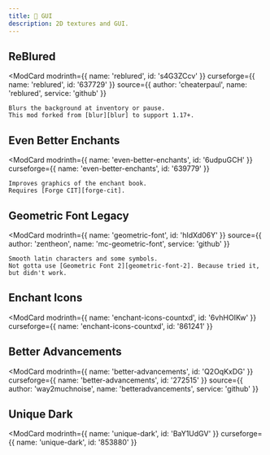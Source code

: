 ```yaml
---
title: 🎨 GUI
description: 2D textures and GUI.  
---
```



[blur]: https://curseforge.com/minecraft/mc-mods/blur

## ReBlured  

  <ModCard
    modrinth={{ name: 'reblured', id: 's4G3ZCcv' }}
    curseforge={{ name: 'reblured', id: '637729' }}
    source={{ author: 'cheaterpaul', name: 'reblured', service: 'github' }}
  >
    Blurs the background at inventory or pause.  
    This mod forked from [blur][blur] to support 1.17+.  
  </ModCard>

[forge-cit]: https://curseforge.com/minecraft/mc-mods/forge-cit

## Even Better Enchants  

  <ModCard
    modrinth={{ name: 'even-better-enchants', id: '6udpuGCH' }}
    curseforge={{ name: 'even-better-enchants', id: '639779' }}
  >
    Improves graphics of the enchant book.  
    Requires [Forge CIT][forge-cit].
  </ModCard>

[geometric-font-2]: https://modrinth.com/resourcepack/geometric-font-2

## Geometric Font Legacy  

  <ModCard
    modrinth={{ name: 'geometric-font', id: 'hIdXd06Y' }}
    source={{ author: 'zentheon', name: 'mc-geometric-font', service: 'github' }}
  >
    Smooth latin characters and some symbols.  
    Not gotta use [Geometric Font 2][geometric-font-2]. Because tried it, but didn't work.  
  </ModCard>

## Enchant Icons  

  <ModCard
    modrinth={{ name: 'enchant-icons-countxd', id: '6vhHOIKw' }}
    curseforge={{ name: 'enchant-icons-countxd', id: '861241' }}
  >
    
  </ModCard>

## Better Advancements  

  <ModCard
    modrinth={{ name: 'better-advancements', id: 'Q2OqKxDG' }}
    curseforge={{ name: 'better-advancements', id: '272515' }}
    source={{ author: 'way2muchnoise', name: 'betteradvancements', service: 'github' }}
  >
    
  </ModCard>

## Unique Dark  

  <ModCard
    modrinth={{ name: 'unique-dark', id: 'BaY1UdGV' }}
    curseforge={{ name: 'unique-dark', id: '853880' }}
  >
    
  </ModCard>

